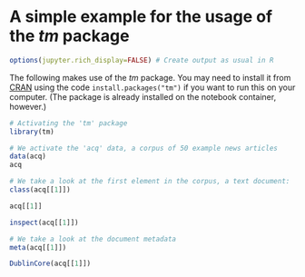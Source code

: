 # A simple example for the usage of the *tm* package

```r
options(jupyter.rich_display=FALSE) # Create output as usual in R
```

The following makes use of the *tm* package. You may need to install it from
[CRAN](https://cran.r-project.org/package=tm) using the code
`install.packages("tm")` if you want to run this on your computer. (The
package is already installed on the notebook container, however.)

```r
# Activating the 'tm' package
library(tm)
```

```r
# We activate the 'acq' data, a corpus of 50 example news articles
data(acq)
acq
```

```r
# We take a look at the first element in the corpus, a text document:
class(acq[[1]])
```

```r
acq[[1]]
```

```r
inspect(acq[[1]])
```

```r
# We take a look at the document metadata
meta(acq[[1]])
```

```r
DublinCore(acq[[1]])
```
